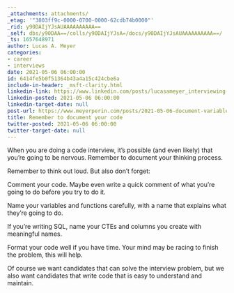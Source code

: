 ```yaml
---
_attachments: attachments/
_etag: '"3803ff9c-0000-0700-0000-62cdb74b0000"'
_rid: y90DAIjYJsAUAAAAAAAAAA==
_self: dbs/y90DAA==/colls/y90DAIjYJsA=/docs/y90DAIjYJsAUAAAAAAAAAA==/
_ts: 1657648971
author: Lucas A. Meyer
categories:
- career
- interviews
date: 2021-05-06 06:00:00
id: 6414fe5b0f51364b43a4a15c424cbe6a
include-in-header: _msft-clarity.html
linkedin-link: https://www.linkedin.com/posts/lucasameyer_interviewing-activity-6790481880534933505-RQRe
linkedin-posted: 2021-05-06 06:00:00
linkedin-target-date: null
post-url: https://www.meyerperin.com/posts/2021-05-06-document-variables.html
title: Remember to document your code
twitter-posted: 2021-05-06 06:00:00
twitter-target-date: null
---
```


When you are doing a code interview, it's possible (and even likely) that you're going to be nervous. Remember to document your thinking process.

Remember to think out loud. But also don't forget:

Comment your code. Maybe even write a quick comment of what you're going to do before you try to do it.

Name your variables and functions carefully, with a name that explains what they're going to do.

If you're writing SQL, name your CTEs and columns you create with meaningful names.

Format your code well if you have time. Your mind may be racing to finish the problem, this will help.

Of course we want candidates that can solve the interview problem, but we also want candidates that write code that is easy to understand and maintain.
